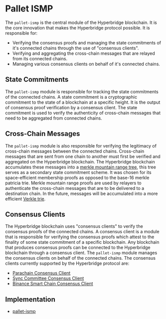 # Pallet ISMP

The `pallet-ismp` is the central module of the Hyperbridge blockchain. It is the core innovation that makes the Hyperbridge protocol possible. It is responsible for:

 - Verifying the consensus proofs and managing the state commitments of it's connected chains through the use of "consensus clients".
 - Verifying and aggregating the cross-chain messages that are relayed from its connected chains.
 - Managing various consensus clients on behalf of it's connected chains.

## State Commitments

The `pallet-ismp` module is responsible for tracking the state commitments of the connected chains. A state commitment is a cryptographic commitment to the state of a blockchain at a specific height. It is the output of consensus proof verification by a consensus client. The state commitment is used to verify the authenticity of cross-chain messages that need to be aggregated from connected chains.

## Cross-Chain Messages

The `pallet-ismp` module is also responsible for verifying the legitimacy of cross-chain messages between the connected chains. Cross-chain messages that are sent from one chain to another must first be verified and aggregated on the Hyperbridge blockchain. The Hyperbridge blockchain accumulates these messages into a [merkle mountain range tree](), this tree serves as a secondary state commitment scheme. It was chosen for its space-efficient membership proofs as opposed to the base-16 merkle patricia trie. Merkle mountain range proofs are used by relayers to authenticate the cross-chain messages that are to be delivered to a destination chain. In the future, messages will be accumulated into a more efficient [Verkle trie]().

## Consensus Clients

The Hyperbridge blockchain uses "consensus clients" to verify the consensus proofs of the connected chains. A consensus client is a module that is responsible for verifying the consensus proofs which attest to the finality of some state commitment of a specific blockchain. Any blockchain that produces consensus proofs can be connected to the Hyperbridge blockchain through a consensus client. The `pallet-ismp` module manages the consensus clients on behalf of the connected chains. The consensus clients currently supported by the Hyperbridge protocol are:

 - [Parachain Consensus Client](https://github.com/polytope-labs/hyperbridge/tree/main/modules/ismp/clients/parachain/client)
 - [Sync Committee Consensus Client](https://github.com/polytope-labs/hyperbridge/tree/main/modules/ismp/clients/sync-committee)
 - [Binance Smart Chain Consensus Client](https://github.com/polytope-labs/hyperbridge/blob/main/modules/ismp/clients/bsc/src/lib.rs)


## Implementation

- [pallet-ismp](https://github.com/polytope-labs/hyperbridge/tree/main/modules/ismp/pallets/pallet)
